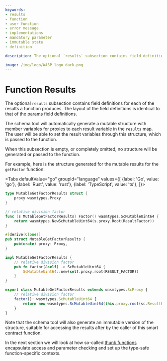 ```yaml
---
keywords:
- results
- function
- user function
- error message
- implementations
- mandatory parameter
- immutable state
- definition

description: The optional `results` subsection contains field definitions for each of the results a function produces. The layout of the field definitions is identical to that of the state field definitions

image: /img/logo/WASP_logo_dark.png
---
```


# Function Results

The optional `results` subsection contains field definitions for each of the results a
function produces. The layout of the field definitions is identical to that of the
[params](params.mdx) field definitions.

The schema tool will automatically generate a mutable structure with member variables for
proxies to each result variable in the `results` map. The user will be able to set the
result variables through this structure, which is passed to the function.

When this subsection is empty, or completely omitted, no structure will be generated or
passed to the function.

For example, here is the structure generated for the mutable results for the `getFactor`
function:

<Tabs defaultValue="go"
      groupId="language"
      values={[
          {label: 'Go', value: 'go'},
          {label: 'Rust', value: 'rust'},
          {label: 'TypeScript', value: 'ts'},
      ]}>

<TabItem value="go">

```go
type MutableGetFactorResults struct {
	proxy wasmtypes.Proxy
}

// relative division factor
func (s MutableGetFactorResults) Factor() wasmtypes.ScMutableUint64 {
	return wasmtypes.NewScMutableUint64(s.proxy.Root(ResultFactor))
}
```

</TabItem>
<TabItem value="rust">

```rust
#[derive(Clone)]
pub struct MutableGetFactorResults {
	pub(crate) proxy: Proxy,
}

impl MutableGetFactorResults {
    // relative division factor
    pub fn factor(&self) -> ScMutableUint64 {
		ScMutableUint64::new(self.proxy.root(RESULT_FACTOR))
	}
}
```

</TabItem>
<TabItem value="ts">

```ts
export class MutableGetFactorResults extends wasmtypes.ScProxy {
	// relative division factor
	factor(): wasmtypes.ScMutableUint64 {
		return new wasmtypes.ScMutableUint64(this.proxy.root(sc.ResultFactor));
	}
}
```

</TabItem>
</Tabs>

Note that the schema tool will also generate an immutable version of the structure,
suitable for accessing the results after by the caller of this smart contract function.

In the next section we will look at how so-called [thunk functions](thunks.mdx)
encapsulate access and parameter checking and set up the type-safe function-specific
contexts.
